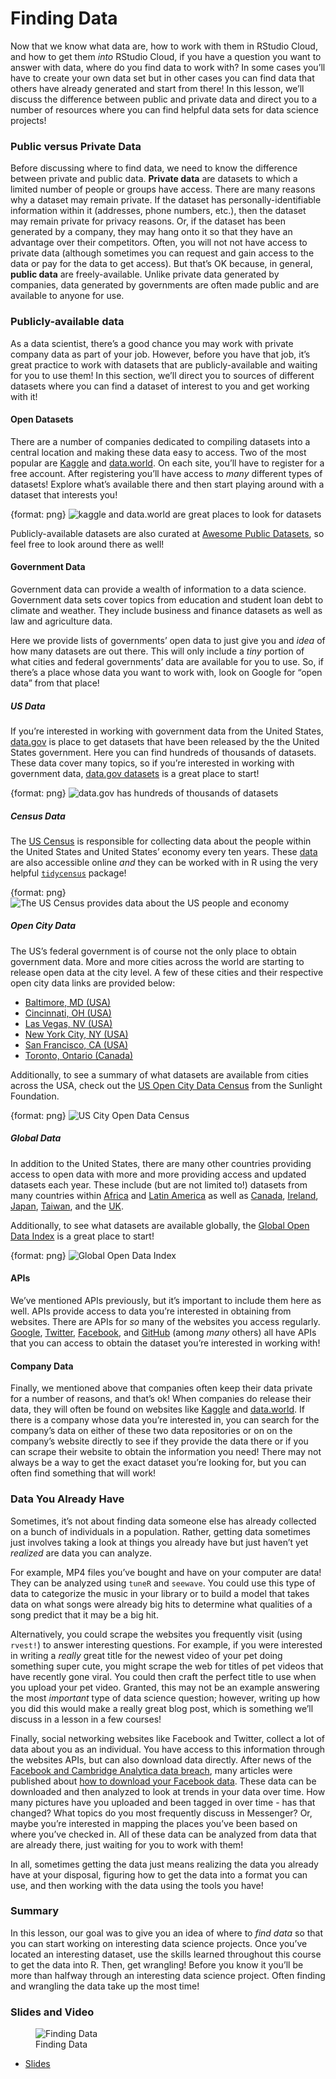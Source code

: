 # Finding Data

Now that we know what data are, how to work with them in RStudio Cloud, and how to get them *into* RStudio Cloud, if you have a question you want to answer with data, where do you find data to work with? In some cases you'll have to create your own data set but in other cases you can find data that others have already generated and start from there! In this lesson, we'll discuss the difference between public and private data and direct you to a number of resources where you can find helpful data sets for data science projects!

### Public versus Private Data

Before discussing where to find data, we need to know the difference between private and public data. **Private data** are datasets to which a limited number of people or groups have access. There are many reasons why a dataset may remain private. If the dataset has personally-identifiable information within it (addresses, phone numbers, etc.), then the dataset may remain private for privacy reasons. Or, if the dataset has been generated by a company, they may hang onto it so that they have an advantage over their competitors. Often, you will not not have access to private data (although sometimes you can request and gain access to the data or pay for the data to get access). But that's OK because, in general, **public data** are freely-available. Unlike private data generated by companies, data generated by governments are often made public and are available to anyone for use.

### Publicly-available data

As a data scientist, there's a good chance you may work with private company data as part of your job. However, before you have that job, it's great practice to work with datasets that are publicly-available and waiting for you to use them! In this section, we'll direct you to sources of different datasets where you can find a dataset of interest to you and get working with it!

#### Open Datasets

There are a number of companies dedicated to compiling datasets into a central location and making these data easy to access. Two of the most popular are [Kaggle](https://www.kaggle.com/) and [data.world](https://data.world/). On each site, you'll have to register for a free account. After registering you'll have access to *many* different types of datasets! Explore what's available there and then start playing around with a dataset that interests you!

{format: png}
![kaggle and data.world are *great* places to look for datasets](https://docs.google.com/presentation/d/1G0lA8z561VirAggV4MxMXu2dwCudolXjeFZWO6P_3F8/export/png?id=1G0lA8z561VirAggV4MxMXu2dwCudolXjeFZWO6P_3F8&pageid=g3d79cb93b6_0_0)

Publicly-available datasets are also curated at [Awesome Public Datasets](https://github.com/awesomedata/awesome-public-datasets/blob/master/README.rst), so feel free to look around there as well!

#### Government Data

Government data can provide a wealth of information to a data science. Government data sets cover topics from education and student loan debt to climate and weather. They include business and finance datasets as well as law and agriculture data.

Here we provide lists of governments' open data to just give you and *idea* of how many datasets are out there. This will only include a *tiny* portion of what cities and federal governments' data are available for you to use. So, if there's a place whose data you want to work with, look on Google for "open data" from that place!

##### US Data

If you're interested in working with government data from the United States, [data.gov](https://www.data.gov/) is place to get datasets that have been released by the the United States government. Here you can find hundreds of thousands of datasets. These data cover many topics, so if you're interested in working with government data, [data.gov datasets](https://www.data.gov/dataset) is a great place to start!

{format: png}
![data.gov has hundreds of thousands of datasets](https://docs.google.com/presentation/d/1G0lA8z561VirAggV4MxMXu2dwCudolXjeFZWO6P_3F8/export/png?id=1G0lA8z561VirAggV4MxMXu2dwCudolXjeFZWO6P_3F8&pageid=g3d79cb93b6_0_93)

##### Census Data

The [US Census](https://www.census.gov/) is responsible for collecting data about the people within the United States and United States' economy every ten years. These [data](https://www.census.gov/data.html) are also accessible online *and* they can be worked with in R using the very helpful [`tidycensus`](https://walkerke.github.io/tidycensus/) package!

{format: png}
![The US Census provides data about the US people and economy](https://docs.google.com/presentation/d/1G0lA8z561VirAggV4MxMXu2dwCudolXjeFZWO6P_3F8/export/png?id=1G0lA8z561VirAggV4MxMXu2dwCudolXjeFZWO6P_3F8&pageid=g3d79cb93b6_0_146)

##### Open City Data

The US's federal government is of course not the only place to obtain government data. More and more cities across the world are starting to release open data at the city level. A few of these cities and their respective open city data links are provided below:

* [Baltimore, MD (USA)](https://data.baltimorecity.gov/)
* [Cincinnati, OH (USA)](https://data.cincinnati-oh.gov/)
* [Las Vegas, NV (USA)](https://opendata.lasvegasnevada.gov/)
* [New York City, NY (USA)](https://opendata.cityofnewyork.us/)
* [San Francisco, CA (USA)](https://datasf.org/opendata/)
* [Toronto, Ontario (Canada)](https://www.toronto.ca/city-government/data-research-maps/open-data/)

Additionally, to see a summary of what datasets are available from cities across the USA, check out the [US Open City Data Census](http://us-cities.survey.okfn.org/) from the Sunlight Foundation.

{format: png}
![US City Open Data Census](https://docs.google.com/presentation/d/1G0lA8z561VirAggV4MxMXu2dwCudolXjeFZWO6P_3F8/export/png?id=1G0lA8z561VirAggV4MxMXu2dwCudolXjeFZWO6P_3F8&pageid=g3d79cb93b6_0_109)

##### Global Data

In addition to the United States, there are many other countries providing access to open data with more and more providing access and updated datasets each year. These include (but are not limited to!) datasets from many countries within [Africa](http://dataportal.opendataforafrica.org/) and [Latin America](https://opendatabarometer.org/latin-american-open-data-initiative/) as well as  [Canada](https://open.canada.ca/en/open-data),  [Ireland](https://data.gov.ie/), [Japan](http://www.data.go.jp/?lang=english), [Taiwan](https://data.cdc.gov.tw/en/), and the [UK](https://data.gov.uk/).

Additionally, to see what datasets are available globally, the [Global Open Data Index](https://index.okfn.org/dataset/) is a great place to start!

{format: png}
![Global Open Data Index](https://docs.google.com/presentation/d/1G0lA8z561VirAggV4MxMXu2dwCudolXjeFZWO6P_3F8/export/png?id=1G0lA8z561VirAggV4MxMXu2dwCudolXjeFZWO6P_3F8&pageid=g3d79cb93b6_0_116)

#### APIs

We've mentioned APIs previously, but it's important to include them here as well. APIs provide access to data you're interested in obtaining from websites. There are APIs for *so* many of the websites you access regularly. [Google](http://developers.google.com/apis-explorer/#p/), [Twitter](https://dev.twitter.com/), [Facebook](https://developers.facebook.com/), and [GitHub](https://developer.github.com/v3/?) (among *many* others) all have APIs that you can access to obtain the dataset you're interested in working with!

#### Company Data

Finally, we mentioned above that companies often keep their data private for a number of reasons, and that's ok! When companies do release their data, they will often be found on websites like [Kaggle](https://www.kaggle.com/) and [data.world](https://data.world/). If there is a company whose data you're interested in, you can search for the company's data on either of these two data repositories or on on the company's website directly to see if they provide the data there or if you can scrape their website to obtain the information you need! There may not always be a way to get the exact dataset you're looking for, but you can often find something that will work!  

### Data You Already Have

Sometimes, it's not about finding data someone else has already collected on a bunch of individuals in a population. Rather, getting data sometimes just involves taking a look at things you already have but just haven't yet *realized* are data you can analyze.

For example, MP4 files you've bought and have on your computer are data! They can be analyzed using `tuneR` and `seewave`. You could use this type of data to categorize the music in your library or to build a model that takes data on what songs were already big hits to determine what qualities of a song predict that it may be a big hit.

Alternatively, you could scrape the websites you frequently visit (using `rvest!`) to answer interesting questions. For example, if you were interested in writing a *really* great title for the newest video of your pet doing something super cute, you might scrape the web for titles of pet videos that have recently gone viral. You could then craft the perfect title to use when you upload your pet video. Granted, this may not be an example answering the most *important* type of data science question; however, writing up how you did this would make a really great blog post, which is something we'll discuss in a lesson in a few courses!

Finally, social networking websites like Facebook and Twitter, collect a lot of data about you as an individual. You have access to this information through the websites APIs, but can also download data directly. After news of the [Facebook and Cambridge Analytica data breach](https://www.theguardian.com/news/2018/mar/17/cambridge-analytica-facebook-influence-us-election), many articles were published about [how to download your Facebook data](https://www.wired.com/story/download-facebook-data-how-to-read/). These data can be downloaded and then analyzed to look at trends in your data over time. How many pictures have you uploaded and been tagged in over time - has that changed? What topics do you most frequently discuss in Messenger? Or, maybe you're interested in mapping the places you've been based on where you've checked in. All of these data can be analyzed from data that are already there, just waiting for you to work with them!

In all, sometimes getting the data just means realizing the data you already have at your disposal, figuring how to get the data into a format you can use, and then working with the data using the tools you have!

### Summary

In this lesson, our goal was to give you an idea of where to *find data* so that you can start working on interesting data science projects. Once you've located an interesting dataset, use the skills learned throughout this course to get the data into R. Then, get wrangling! Before you know it you'll be more than halfway through an interesting data science project. Often finding and wrangling the data take up the most time!

### Slides and Video

![Finding Data](https://www.youtube.com/watch?v=-gAROtsR5dY)

* [Slides](https://docs.google.com/presentation/d/1G0lA8z561VirAggV4MxMXu2dwCudolXjeFZWO6P_3F8/edit?usp=sharing)
